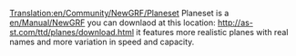 [[Translation:en/Community/NewGRF/Planeset]]
Planeset is a [[en/Manual/NewGRF]] you can downlaod at this location: http://as-st.com/ttd/planes/download.html
it features more realistic planes with real names and more variation in speed and capacity.
